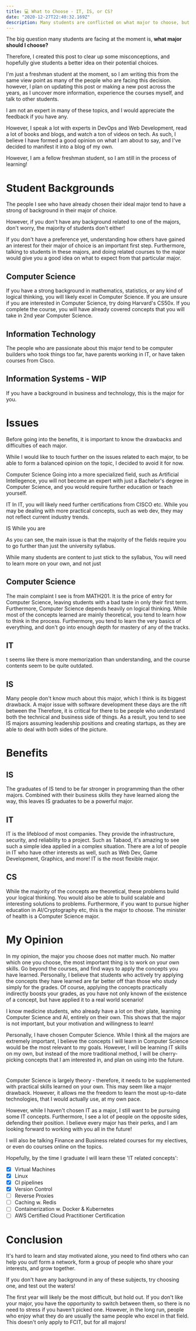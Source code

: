 ```yaml
---
title: 💻 What to Choose - IT, IS, or CS?
date: "2020-12-27T22:40:32.169Z"
description: Many students are conflicted on what major to choose, but does it matter? Read more to find out.
---
```


The big question many students are facing at the moment is, **what major should I choose?** 

Therefore, I created this post to clear up some misconceptions, and hopefully give students a better idea on their potential choices.

I'm just a freshman student at the moment, so I am writing this from the same view point as many of the people who are facing this decision. however, I plan on updating this post or making a new post across the years, as I uncover more information, experience the courses myself, and talk to other students.

I am not an expert in many of these topics, and I would appreciate the feedback if you have any.

However, I speak a lot with experts in DevOps and Web Development, read a lot of books and blogs, and watch a ton of videos on tech. As such, I believe I have formed a good opinion on what I am about to say, and I've decided to manifest it into a blog of my own.

However, I am a fellow freshman student, so I am still in the process of learning!

# Student Backgrounds
The people I see who have already chosen their ideal major tend to have a strong of background in their major of choice. 

However, if you don't have any background related to one of the majors, don't worry, the majority of students don't either! 

If you don't have a preference yet, understanding how others have gained an interest for their major of choice is an important first step. Furthermore, talking to students in these majors, and doing related courses to the major would give you a good idea on what to expect from that particular major. 

## Computer Science 
If you have a strong background in mathematics, statistics, or any kind of logical thinking, you will likely excel in Computer Science. If you are unsure if you are interested in Computer Science, try doing Harvard's CS50x. If you complete the course, you will have already covered concepts that you will take in 2nd year Computer Science.

## Information Technology
The people who are passionate about this major tend to be computer builders who took things too far, have parents working in IT, or have taken courses from Cisco.

## Information Systems - WIP
If you have a background in business and technology, this is the major for you. 

# Issues

Before going into the benefits, it is important to know the drawbacks and difficulties of each major.

While I would like to touch further on the issues related to each major, to be able to form a balanced opinion on the topic, I decided to avoid it for now. 

Computer Science
Going into a more specialized field, such as Artificial Intellegence, you will not become an expert with just a Bachelor's degree in Computer Science, and you would require further education or teach yourself.

IT
In IT, you will likely need further certifications from CISCO etc. While you may be dealing with more practical concepts, such as web dev, they may not reflect current industry trends.

IS
While you are 

As you can see, the main issue is that the majority of the fields require you to go further than just the university syllabus. 

While many students are content to just stick to the syllabus, 
You will need to learn more on your own, and not just 


## Computer Science
The main complaint I see is from MATH201. It is the price of entry for Computer Science, leaving students with a bad taste in only their first term. Furthermore, Computer Science depends heavily on logical thinking. While most of the concepts learned are mainly theoretical, you tend to learn how to think in the process. Furthermore, you tend to learn the very basics of everything, and don't go into enough depth for mastery of any of the tracks.

## IT
t seems like there is more memorization than understanding, and the course contents seem to be quite outdated.

## IS
Many people don't know much about this major, which I think is its biggest drawback. A major issue with software development these days are the rift between the  Therefore, it is critical for there to be people who understand both the technical and business side of things. As a result, you tend to see IS majors assuming leadership positions and creating startups, as they are able to deal with both sides of the picture.

# Benefits

## IS
The graduates of IS tend to be far stronger in programming than the other majors. Combined with their business skills they have learned along the way, this leaves IS graduates to be a powerful major.

## IT
IT is the lifeblood of most companies. They provide the infrastructure, security, and reliability to a project. Such as Tabaod, it's amazing to see such a simple idea applied in a complex situation. There are a lot of people in IT who have other interests as well, such as Web Dev, Game Development, Graphics, and more! IT is the most flexible major.

## CS
While the majority of the concepts are theoretical, these problems build your logical thinking. You would also be able to build scalable and interesting solutions to problems. Furthermore, if you want to pursue higher education in AI/Cryptography etc, this is the major to choose. The minister of health is a Computer Science major.

# My Opinion

In my opinion, the major you choose does not matter much. No matter which one you choose, the most important thing is to work on your own skills. Go beyond the courses, and find ways to apply the concepts you have learned. Personally, I believe that students who actively try applying the concepts they have learned are far better off than those who study simply for the grades. Of course, applying the concepts practically indirectly boosts your grades, as you have not only known of the existence of a concept, but have applied it to a real world scenario!

I know medicine students, who already have a lot on their plate, learning Computer Science and AI, entirely on their own. This shows that the major is not important, but your motivation and willingness to learn!

Personally, I have chosen Computer Science. While I think all the majors are extremely important, I believe the concepts I will learn in Computer Science would be the most relevant to my goals. However, I will be learning IT skills on my own, but instead of the more traditional method, I will be cherry-picking concepts that I am interested in, and plan on using into the future. 
<center>
<h1></h1>
</center>

Computer Science is largely theory - therefore, it needs to be supplemented with practical skills learned on your own. This may seem like a major drawback. However, it allows me the freedom to learn the most up-to-date technologies, that I would actually use, at my own pace.

However, while I haven't chosen IT as a major, I still want to be pursuing some IT concepts. Furthermore, I see a lot of people on the opposite sides, defending their position. I believe every major has their perks, and I am looking forward to working with you all in the future!

I will also be talking Finance and Business related  courses for my electives, or even do courses online on the topics.

Hopefully, by the time I graduate I will learn these 'IT related concepts':

- [x] Virtual Machines
- [x] Linux
- [x] CI pipelines
- [x] Version Control
- [ ] Reverse Proxies
- [ ] Caching w. Redis
- [ ] Containerization w. Docker & Kubernetes
- [ ] AWS Certified Cloud Practitioner Certification

# Conclusion

It's hard to learn and stay motivated alone, you need to find others who can help you out! form a network, form a group of people who share your interests, and grow together.

If you don't have any background in any of these subjects, try choosing one, and test out the waters!

The first year will likely be the most difficult, but hold out. If you don't like your major, you have the opportunity to switch between them, so there is no need to stress if you haven't picked one. However, in the long run, people who enjoy what they do are usually the same people who excel in that field. This doesn't only apply to FCIT, but for all majors!
